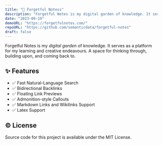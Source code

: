 ```yaml
---
title: "🌱 Forgetful Notess"
description: "Forgetful Notes is my digital garden of knowledge. It serves as a platform for my learning and creative endeavours. A space for thinking through, building upon, and coming back to."
date: "2023-09-19"
demoURL: "https://forgetfulnotes.com/"
repoURL: "https://github.com/semanticdata/forgetful-notes"
draft: false
---
```



<p><Link href="https://forgetfulnotes.com">Forgetful Notes</Link> is my <em>digital garden</em> of knowledge. It serves as a platform for my learning and creative endeavours. A space for thinking through, building upon, and coming back to.</p>

## ✨ Features

- ✅ Fast Natural-Language Search
- ✅ Bidirectional Backlinks
- ✅ Floating Link Previews
- ✅ Admonition-style Callouts
- ✅ Markdown Links and Wikilinks Support
- ✅ Latex Support

## © License

<p>Source code for this project is available under the <Link href="https://github.com/semanticdata/forgetful-notes/blob/main/LICENSE">MIT License</Link>.</p>
